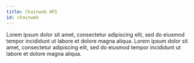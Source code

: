 ```yaml
---
title: Chainweb API
id: chainweb
---
```



<head>
  <title>API: Chainweb</title>
  <meta name="description" content="Lorem ipsum dolor sit amet, consectetur adipiscing elit, sed do eiusmod tempor incididunt ut labore et dolore magna aliqua." />
</head>


Lorem ipsum dolor sit amet, consectetur adipiscing elit, sed do eiusmod tempor incididunt ut labore et dolore magna aliqua. Lorem ipsum dolor sit amet, consectetur adipiscing elit, sed do eiusmod tempor incididunt ut labore et dolore magna aliqua.

<CustomDocCardList />

